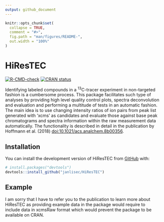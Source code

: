 ```yaml
---
output: github_document
---
```


<!-- README.md is generated from README.Rmd. Please edit that file -->

```r
knitr::opts_chunk$set(
  collapse = TRUE,
  comment = "#>",
  fig.path = "man/figures/README-",
  out.width = "100%"
)
```

# HiResTEC

<!-- badges: start -->
[![R-CMD-check](https://github.com/janlisec/HiResTEC/actions/workflows/R-CMD-check.yaml/badge.svg)](https://github.com/janlisec/HiResTEC/actions/workflows/R-CMD-check.yaml)
[![CRAN status](https://www.r-pkg.org/badges/version/HiResTEC)](https://CRAN.R-project.org/package=HiResTEC)
<!-- badges: end -->

Identifying labeled compounds in a ^13^C-tracer experiment in non-targeted fashion 
is a cumbersome process. This package facilitates such type of analyses by 
providing high level quality control plots, spectra deconvolution and evaluation 
and performing a multitude of tests in an automatic fashion. The main idea is 
to use changing intensity ratios of ion pairs from peak list generated with 
'xcms' as candidates and evaluate those against base peak chromatograms and 
spectra information within the raw measurement data automatically. 
The functionality is described in detail in the publication by 
Hoffmann et al. (2018) <doi:10.1021/acs.analchem.8b00356>.

## Installation

You can install the development version of HiResTEC from [GitHub](https://github.com/) with:

``` r
# install.packages("devtools")
devtools::install_github("janlisec/HiResTEC")
```

## Example

I am sorry that I have to refer you to the publication to learn more about HiResTEC
as providing example data in the package would require to include data in xcmsRaw
format which would prevent the package to be available on CRAN.
